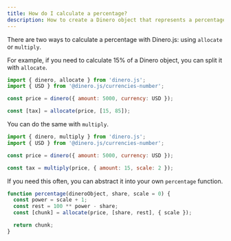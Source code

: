```yaml
---
title: How do I calculate a percentage?
description: How to create a Dinero object that represents a percentage of another.
---
```


There are two ways to calculate a percentage with Dinero.js: using `allocate` or `multiply`.

For example, if you need to calculate 15% of a Dinero object, you can split it with `allocate`.

```js
import { dinero, allocate } from 'dinero.js';
import { USD } from '@dinero.js/currencies-number';

const price = dinero({ amount: 5000, currency: USD });

const [tax] = allocate(price, [15, 85]);
```

You can do the same with `multiply`.

```js
import { dinero, multiply } from 'dinero.js';
import { USD } from '@dinero.js/currencies-number';

const price = dinero({ amount: 5000, currency: USD });

const tax = multiply(price, { amount: 15, scale: 2 });
```

If you need this often, you can abstract it into your own `percentage` function.

```js
function percentage(dineroObject, share, scale = 0) {
  const power = scale + 1;
  const rest = 100 ** power - share;
  const [chunk] = allocate(price, [share, rest], { scale });

  return chunk;
}
```
